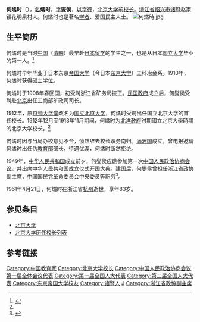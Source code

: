 {{Infobox Officeholder
|姓名=何燏時
|圖像=File:何燏時2.jpg
|圖像大小=200px
|圖像說明=  
|字    = 
|號    = 
|別名    = 
|出生日期 =  
|出生地點 = 
|逝世日期 =  
|逝世地點 = 
|死因    = 
|墓地    = 
|籍貫    = 
|政黨    = 
|parents  = 
|配偶    = 
|伴侶    = 
|relatives  =  
|children  =  
|著作    = 
|past    = 
}}
'''何燏时'''（{{bd|1878年|8月10日|1961年|4月21日|catIdx=H}}），[[名|名]]'''燏时'''，[[表字|字]]'''燮侯'''，[[以字行|以字行]]，[[北京大学|北京大学]]前[[校长|校长]]。[[浙江省|浙江省]][[绍兴市|绍兴市]][[诸暨|诸暨]]赵家镇花明泉村人。何燏时也是著名[[学者|学者]]、爱国民主人士。
[[File:何燏時.jpg|thumb]]
== 生平简历 ==
何燏时是当时[[中国|中国]]（[[清朝|清朝]]）最早赴[[日本|日本]][[留学|留学]]的学生之一，也是从日本[[国立大学|国立大学]]毕业的第一人。<ref name="何燏时 北大">{{cite web |url=http://pkunews.pku.edu.cn/zdlm/2009-09/10/content_157408.htm |title=留日首名高校毕业生何燏时 曾就任北大校长 |format=htm |publisher=北京大学—北大人物 |date=2009-09-10 |accessdate=2010年9月25日 |language=zh |archive-url=https://web.archive.org/web/20120731145804/http://pkunews.pku.edu.cn/zdlm/2009-09/10/content_157408.htm |archive-date=2012年7月31日 |dead-url=yes }}</ref>

何燏时早年毕业于日本东京[[帝国大学|帝国大学]]（今日本[[东京大学|东京大学]]）工科冶金系。1910年，何燏时获得[[硕士|硕士]][[学位|学位]]。

何燏时于1908年春回国，初受聘浙江省矿务局技正。[[民国政府|民国政府]]成立后，何燮侯受聘赴[[北京|北京]]出任工商部矿政司司长。

1912年，原[[京师大学堂|京师大学堂]]改名为[[国立北京大学|国立北京大学]]，何燏时受聘出任国立北京大学的首任校长。1912年12月至1913年11月期间，何燏时为[[北洋政府|北洋政府]]时期國立北京大學時期的北京大学校长。<ref name="何燏时 北大"/>

何燏时因与当局办校意见不合，愤然辞去校长职务南归。[[满洲国|满洲国]]成立，曾电报邀请何燏时出任伪[[中華民國教育部|教育部]]部长，待遇优渥，何燏时断然拒绝。

1949年，[[中华人民共和国|中华人民共和国]]成立前夕，何燮侯应邀参加第一次[[中国人民政治协商会议|中国人民政治协商会议]]。并出席中华人民共和国成立仪式[[开国大典|开国大典]]。建国后，何燮侯曾担任[[浙江省|浙江省]][[政协|政协]]副主席，[[中国国民党革命委员会|中国国民党革命委员会]]中央委员等职务<ref>{{Cite book|title=中华民国史大辞典|last=张宪文等主编|first=|publisher=南京：江苏古籍出版社|year=2001.08|isbn=7-80643-456-9|location=|pages=977}}</ref>。

1961年4月21日，何燏时在浙江省[[杭州|杭州]]逝世，享年83岁。

== 参见条目 ==
* [[北京大学|北京大学]]
* [[北京大学历任校长列表|北京大学历任校长列表]]

== 参考链接 ==
{{reflist}}

{{DEFAULTSORT:H}}
[[Category:中国教育家|Category:中国教育家]]
[[Category:北京大学校长|Category:北京大学校长]]
[[Category:中国人民政治协商会议第一届全体会议代表|Category:中国人民政治协商会议第一届全体会议代表]]
[[Category:第一届全国人大代表|Category:第一届全国人大代表]]
[[Category:第二届全国人大代表|Category:第二届全国人大代表]]
[[Category:东京帝国大学校友|Category:东京帝国大学校友]]
[[Category:诸暨人|Category:诸暨人]]
[[Category:何姓|J]]
[[Category:浙江省政協副主席|Category:浙江省政協副主席]]